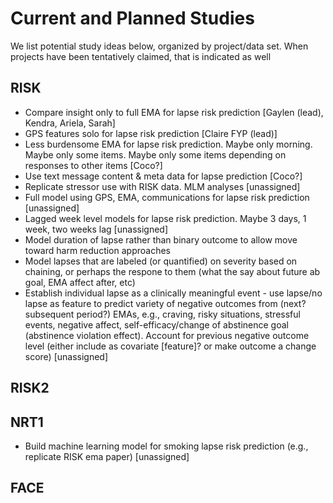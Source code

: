 # Current and Planned Studies

We list potential study ideas below, organized by project/data set.  When projects have been tentatively claimed, that is indicated as well

## RISK
- Compare insight only to full EMA for lapse risk prediction [Gaylen (lead), Kendra, Ariela, Sarah]
- GPS features solo for lapse risk prediction [Claire FYP (lead)]
- Less burdensome EMA for lapse risk prediction. Maybe only morning.  Maybe only some items.  Maybe only some items depending on responses to other items [Coco?]
- Use text message content & meta data for lapse prediction [Coco?]
- Replicate stressor use with RISK data.  MLM analyses [unassigned]
- Full model using GPS, EMA, communications for lapse risk prediction [unassigned]
- Lagged week level models for  lapse risk prediction.   Maybe 3 days, 1 week, two weeks lag [unassigned]
- Model duration of lapse rather than binary outcome to allow move toward harm reduction approaches
- Model lapses that are labeled (or quantified) on severity based on chaining, or perhaps the respone to them (what the say about future ab goal, EMA affect after, etc)
- Establish individual lapse as a clinically meaningful event - use lapse/no lapse as feature to predict variety of negative outcomes from (next? subsequent period?) EMAs, e.g., craving, risky situations, stressful events, negative affect, self-efficacy/change of abstinence goal (abstinence violation effect). Account for previous negative outcome level (either include as covariate [feature]? or make outcome a change score) [unassigned]

## RISK2


## NRT1
- Build machine learning model for smoking lapse risk prediction (e.g., replicate RISK ema paper) [unassigned]

## FACE
